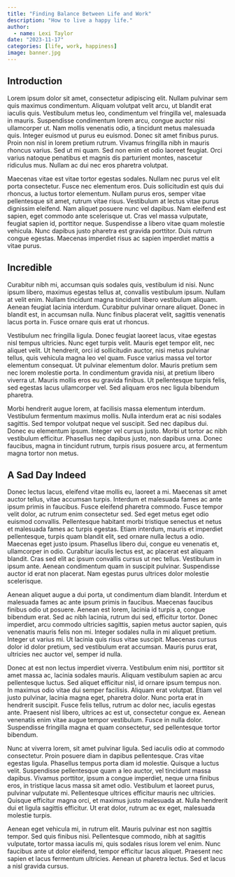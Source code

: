 ```yaml
---
title: "Finding Balance Between Life and Work"
description: "How to live a happy life."
author:
  - name: Lexi Taylor
date: "2023-11-17"
categories: [life, work, happiness]
image: banner.jpg
---
```


## Introduction

Lorem ipsum dolor sit amet, consectetur adipiscing elit. Nullam pulvinar sem quis maximus condimentum. Aliquam volutpat velit arcu, ut blandit erat iaculis quis. Vestibulum metus leo, condimentum vel fringilla vel, malesuada in mauris. Suspendisse condimentum lorem arcu, congue auctor nisi ullamcorper ut. Nam mollis venenatis odio, a tincidunt metus malesuada quis. Integer euismod ut purus eu euismod. Donec sit amet finibus purus. Proin non nisl in lorem pretium rutrum. Vivamus fringilla nibh in mauris rhoncus varius. Sed ut mi quam. Sed non enim et odio laoreet feugiat. Orci varius natoque penatibus et magnis dis parturient montes, nascetur ridiculus mus. Nullam ac dui nec eros pharetra volutpat.

Maecenas vitae est vitae tortor egestas sodales. Nullam nec purus vel elit porta consectetur. Fusce nec elementum eros. Duis sollicitudin est quis dui rhoncus, a luctus tortor elementum. Nullam purus eros, semper vitae pellentesque sit amet, rutrum vitae risus. Vestibulum at lectus vitae purus dignissim eleifend. Nam aliquet posuere nunc vel dapibus. Nam eleifend est sapien, eget commodo ante scelerisque ut. Cras vel massa vulputate, feugiat sapien id, porttitor neque. Suspendisse a libero vitae quam molestie vehicula. Nunc dapibus justo pharetra est gravida porttitor. Duis rutrum congue egestas. Maecenas imperdiet risus ac sapien imperdiet mattis a vitae purus.

## Incredible

Curabitur nibh mi, accumsan quis sodales quis, vestibulum id nisi. Nunc ipsum libero, maximus egestas tellus at, convallis vestibulum ipsum. Nullam at velit enim. Nullam tincidunt magna tincidunt libero vestibulum aliquam. Aenean feugiat lacinia interdum. Curabitur pulvinar ornare aliquet. Donec in blandit est, in accumsan nulla. Nunc finibus placerat velit, sagittis venenatis lacus porta in. Fusce ornare quis erat ut rhoncus.

Vestibulum nec fringilla ligula. Donec feugiat laoreet lacus, vitae egestas nisl tempus ultricies. Nunc eget turpis velit. Mauris eget tempor elit, nec aliquet velit. Ut hendrerit, orci id sollicitudin auctor, nisi metus pulvinar tellus, quis vehicula magna leo vel quam. Fusce varius massa vel tortor elementum consequat. Ut pulvinar elementum dolor. Mauris pretium sem nec lorem molestie porta. In condimentum gravida nisi, at pretium libero viverra ut. Mauris mollis eros eu gravida finibus. Ut pellentesque turpis felis, sed egestas lacus ullamcorper vel. Sed aliquam eros nec ligula bibendum pharetra.

Morbi hendrerit augue lorem, at facilisis massa elementum interdum. Vestibulum fermentum maximus mollis. Nulla interdum erat ac nisi sodales sagittis. Sed tempor volutpat neque vel suscipit. Sed nec dapibus dui. Donec eu elementum ipsum. Integer vel cursus justo. Morbi ut tortor ac nibh vestibulum efficitur. Phasellus nec dapibus justo, non dapibus urna. Donec faucibus, magna in tincidunt rutrum, turpis risus posuere arcu, at fermentum magna tortor non metus.

## A Sad Day Indeed

Donec lectus lacus, eleifend vitae mollis eu, laoreet a mi. Maecenas sit amet auctor tellus, vitae accumsan turpis. Interdum et malesuada fames ac ante ipsum primis in faucibus. Fusce eleifend pharetra commodo. Fusce tempor velit dolor, ac rutrum enim consectetur sed. Sed eget metus eget odio euismod convallis. Pellentesque habitant morbi tristique senectus et netus et malesuada fames ac turpis egestas. Etiam interdum, mauris et imperdiet pellentesque, turpis quam blandit elit, sed ornare nulla lectus a odio. Maecenas eget justo ipsum. Phasellus libero dui, congue eu venenatis et, ullamcorper in odio. Curabitur iaculis lectus est, ac placerat est aliquam blandit. Cras sed elit ac ipsum convallis cursus ut nec tellus. Vestibulum in ipsum ante. Aenean condimentum quam in suscipit pulvinar. Suspendisse auctor id erat non placerat. Nam egestas purus ultrices dolor molestie scelerisque.

Aenean aliquet augue a dui porta, ut condimentum diam blandit. Interdum et malesuada fames ac ante ipsum primis in faucibus. Maecenas faucibus finibus odio ut posuere. Aenean est lorem, lacinia id turpis a, congue bibendum erat. Sed ac nibh lacinia, rutrum dui sed, efficitur tortor. Donec imperdiet, arcu commodo ultricies sagittis, sapien metus auctor sapien, quis venenatis mauris felis non mi. Integer sodales nulla in mi aliquet pretium. Integer ut varius mi. Ut lacinia quis risus vitae suscipit. Maecenas cursus dolor id dolor pretium, sed vestibulum erat accumsan. Mauris purus erat, ultricies nec auctor vel, semper id nulla.

Donec at est non lectus imperdiet viverra. Vestibulum enim nisi, porttitor sit amet massa ac, lacinia sodales mauris. Aliquam vestibulum sapien ac arcu pellentesque luctus. Sed aliquet efficitur nisl, id ornare ipsum tempus non. In maximus odio vitae dui semper facilisis. Aliquam erat volutpat. Etiam vel justo pulvinar, lacinia magna eget, pharetra dolor. Nunc porta erat in hendrerit suscipit. Fusce felis tellus, rutrum ac dolor nec, iaculis egestas ante. Praesent nisl libero, ultrices ac est ut, consectetur congue ex. Aenean venenatis enim vitae augue tempor vestibulum. Fusce in nulla dolor. Suspendisse fringilla magna et quam consectetur, sed pellentesque tortor bibendum.

Nunc at viverra lorem, sit amet pulvinar ligula. Sed iaculis odio at commodo consectetur. Proin posuere diam in dapibus pellentesque. Cras vitae egestas ligula. Phasellus tempus porta diam id molestie. Quisque a luctus velit. Suspendisse pellentesque quam a leo auctor, vel tincidunt massa dapibus. Vivamus porttitor, ipsum a congue imperdiet, neque urna finibus eros, in tristique lacus massa sit amet odio. Vestibulum et laoreet purus, pulvinar vulputate mi. Pellentesque ultrices efficitur mauris nec ultricies. Quisque efficitur magna orci, et maximus justo malesuada at. Nulla hendrerit dui et ligula sagittis efficitur. Ut erat dolor, rutrum ac ex eget, malesuada molestie turpis.

Aenean eget vehicula mi, in rutrum elit. Mauris pulvinar est non sagittis tempor. Sed quis finibus nisi. Pellentesque commodo, nibh at sagittis vulputate, tortor massa iaculis mi, quis sodales risus lorem vel enim. Nunc faucibus ante ut dolor eleifend, tempor efficitur lacus aliquet. Praesent nec sapien et lacus fermentum ultricies. Aenean ut pharetra lectus. Sed et lacus a nisl gravida cursus. 

